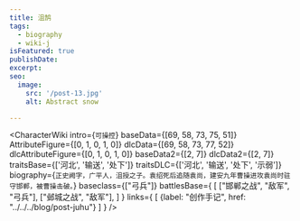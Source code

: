 ```yaml
---
title: 沮鹄
tags:
  - biography
  - wiki-j
isFeatured: true
publishDate:
excerpt:
seo:
  image:
    src: '/post-13.jpg'
    alt: Abstract snow

---
```



<CharacterWiki
  intro={`可操控`}
  baseData={[69, 58, 73, 75, 51]}
  AttributeFigure={[0, 1, 0, 1, 0]}
  dlcData={[69, 58, 73, 77, 52]}
  dlcAttributeFigure={[0, 1, 0, 1, 0]}
  baseData2={[2, 7]}
  dlcData2={[2, 7]}
  traitsBase={['河北', '输送', '处下']}
  traitsDLC={['河北', '输送', '处下', '示弱']}
  biography={`正史阙字，广平人，沮授之子。袁绍死后追随袁尚，建安九年曹操进攻袁尚时驻守邯郸，被曹操击破。`}
  baseclass={["弓兵"]}
  battlesBase={
    [
      ["邯郸之战", "敌军", "弓兵"],
      ["邺城之战", "敌军"],
    ]
  }
  links={
    [
      {label: "创作手记", href: "../../../blog/post-juhu"}
    ]
  }
/>
